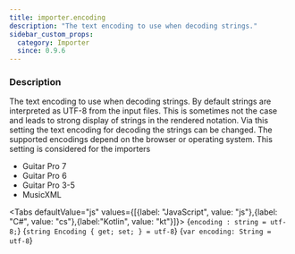 ```yaml
---
title: importer.encoding
description: "The text encoding to use when decoding strings."
sidebar_custom_props:
  category: Importer
  since: 0.9.6
---
```




<SettingsHeader />

### Description
The text encoding to use when decoding strings. By default strings are interpreted as UTF-8 from the input files. This is sometimes not the case and leads to strong display
of strings in the rendered notation. Via this setting the text encoding for decoding the strings can be changed. The supported
encodings depend on the browser or operating system. This setting is considered for the importers

* Guitar Pro 7
* Guitar Pro 6
* Guitar Pro 3-5
* MusicXML

<Tabs defaultValue="js" values={[{label: "JavaScript", value: "js"},{label: "C#", value: "cs"},{label:"Kotlin", value: "kt"}]}>
<TabItem value="js">
<CodeBlock language="ts">{`encoding : string = utf-8;`}</CodeBlock>
</TabItem>
<TabItem value="cs">
<CodeBlock language="csharp">{`string Encoding { get; set; } = utf-8`}</CodeBlock>
</TabItem>
<TabItem value="kt">
<CodeBlock language="kotlin">{`var encoding: String = utf-8`}</CodeBlock>
</TabItem>
</Tabs>

